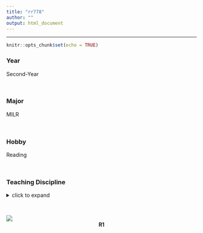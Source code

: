 ```yaml
---
title: "rr778"
author: ""
output: html_document
---
```


<hr>

```r
knitr::opts_chunk$set(echo = TRUE)
```

### Year

Second-Year

<br>

### Major

MILR

<br>

### Hobby

Reading

<br>

### Teaching Discipline
<details>
  <summary>click to expand</summary>
- Perspective Drawing
<br>
- Magic Tricks/Editing Resume Tips
</details>

<br>

![](~/Home/Ravali 1.jpg)
<center> **R1**  </center>
